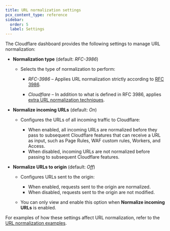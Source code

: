 ```yaml
---
title: URL normalization settings
pcx_content_type: reference
sidebar:
  order: 5
  label: Settings
---
```


The Cloudflare dashboard provides the following settings to manage URL normalization:

- **Normalization type** (default: _RFC-3986_)

  - Selects the type of normalization to perform:

    - _RFC-3986_ – Applies URL normalization strictly according to [RFC 3986](https://datatracker.ietf.org/doc/html/rfc3986).

    - _Cloudflare_ – In addition to what is defined in RFC 3986, applies [extra URL normalization techniques](/rules/normalization/how-it-works/#cloudflare-normalization).

- **Normalize incoming URLs** (default: _On_)

  - Configures the URLs of all incoming traffic to Cloudflare:

    - When enabled, all incoming URLs are normalized before they pass to subsequent Cloudflare features that can receive a URL as input, such as Page Rules, WAF custom rules, Workers, and Access.
    - When disabled, incoming URLs are not normalized before passing to subsequent Cloudflare features.

- **Normalize URLs to origin** (default: _Off_)

  - Configures URLs sent to the origin:

    - When enabled, requests sent to the origin are normalized.
    - When disabled, requests sent to the origin are not modified.

  - You can only view and enable this option when **Normalize incoming URLs** is enabled.

For examples of how these settings affect URL normalization, refer to the [URL normalization examples](/rules/normalization/examples/).
